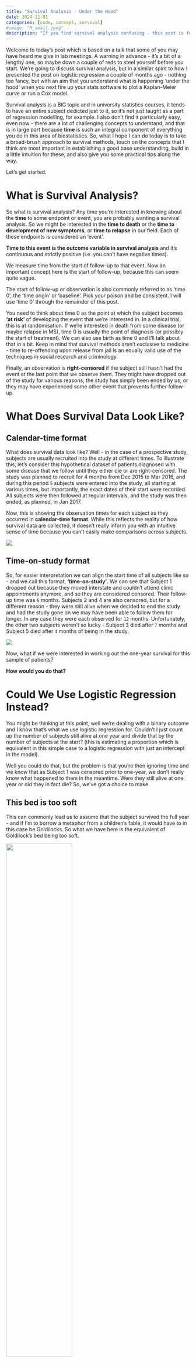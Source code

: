 ```yaml
---
title: "Survival Analysis - Under the Hood"
date: 2024-11-01
categories: [code, concept, survival]
#image: "R_small.jpeg"
description: "If you find survival analysis confusing - this post is for you."
---
```


Welcome to today's post which is based on a talk that some of you may have heard me give in lab meetings. A warning in advance - it's a bit of a lengthy one, so maybe down a couple of reds to steel yourself before you start. We're going to discuss survival analysis, but in a similar spirit to how I presented the post on logistic regression a couple of months ago - nothing too fancy, but with an aim that you understand what is happening 'under the hood' when you next fire up your stats software to plot a Kaplan-Meier curve or run a Cox model.

Survival analysis is a BIG topic and in university statistics courses, it tends to have an entire subject dedicted just to it, so it's not just taught as a part of regression modelling, for example. I also don't find it particularly easy, even now - there are a lot of challenging concepts to understand, and that is in large part because **time** is such an integral component of everything you do in this area of biostatistics. So, what I hope I can do today is to take a broad-brush approach to survival methods, touch on the concepts that I think are most important in establishing a good base understanding, build in a little intuition for these, and also give you some practical tips along the way.

Let's get started.

# What is Survival Analysis?

So what is survival analysis? Any time you're interested in knowing about the **time** to some endpoint or event, you are probably wanting a survival analysis. So we might be interested in the **time to death** or the **time to development of new symptoms**, or **time to relapse** in our field. Each of these endpoints is considered an 'event'.

::: callout-important
**Time to this event is the outcome variable in survival analysis** and it's continuous and strictly positive (i.e. you can't have negative times).
:::

We measure time from the start of follow-up to that event. Now an important concept here is the start of follow-up, because this can seem quite vague.

::: callout-note
The start of follow-up or observation is also commonly referred to as 'time 0', the 'time origin' or 'baseline'. Pick your poison and be consistent. I will use 'time 0' through the remainder of this post.
:::

You need to think about time 0 as the point at which the subject becomes **'at risk'** of developing the event that we're interested in. In a clinical trial, this is at randomisation. If we're interested in death from some disease (or maybe relapse in MS), time 0 is usually the point of diagnosis (or possibly the start of treatment). We can also use birth as time 0 and I'll talk about that in a bit. Keep in mind that survival methods aren't exclusive to medicine - time to re-offending upon release from jail is an equally valid use of the techniques in social research and criminology.

Finally, an observation is **right-censored** if the subject still hasn't had the event at the last point that we observe them. They might have dropped out of the study for various reasons, the study has simply been ended by us, or they may have experienced some other event that prevents further follow-up.

# What Does Survival Data Look Like?

## Calendar-time format

What does survival data look like? Well - in the case of a prospective study, subjects are usually recruited into the study at different times. To illustrate this, let's consider this hypothetical dataset of patients diagnosed with some disease that we follow until they either die or are right-censored. The study was planned to recruit for 4 months from Dec 2015 to Mar 2016, and during this period `5` subjects were entered into the study, all starting at various times, but importantly, the exact dates of their start were recorded. All subjects were then followed at regular intervals, and the study was then ended, as planned, in Jan 2017.

Now, this is showing the observation times for each subject as they occurred in **calendar-time format**. While this reflects the reality of how survival data are collected, it doesn't really inform you with an intuitive sense of time because you can't easily make comparisons across subjects.

![](images/survival_calendar.png){fig-align="center"}

## Time-on-study format

So, for easier interpretation we can align the start time of all subjects like so - and we call this format, **'time-on-study'**. We can see that Subject 1 dropped out because they moved interstate and couldn't attend clinic appointments anymore, and so they are considered censored. Their follow-up time was `6` months. Subjects 2 and 4 are also censored, but for a different reason - they were still alive when we decided to end the study and had the study gone on we may have been able to follow them for longer. In any case they were each observed for `12` months. Unfortunately, the other two subjects weren't so lucky - Subject 3 died after `7` months and Subject 5 died after `4` months of being in the study.

![](images/survival_study.png){fig-align="center"}

Now, what if we were interested in working out the one-year survival for this sample of patients?

**How would you do that?**

# Could We Use Logistic Regression Instead?

You might be thinking at this point, well we're dealing with a binary outcome and I know that's what we use logistic regression for. Couldn't I just count up the number of subjects still alive at one year and divide that by the number of subjects at the start? (this is estimating a proportion which is equivalent in this simple case to a logistic regression with just an intercept in the model).

Well you could do that, but the problem is that you're then ignoring time and we know that as Subject 1 was censored prior to one-year, we don't really know what happened to them in the meantime. Were they still alive at one year or did they in fact die? So, we've got a choice to make.

## This bed is too soft

This can commonly lead us to assume that the subject survived the full year - and if I'm to borrow a metaphor from a children's fable, it would have to in this case be Goldilocks. So what we have here is the equivalent of Goldilock's bed being too soft.

![](images/goldi_soft.png){fig-align="center" width="60%"}

Under this assumption we would include Subject 1 in the proportion numerator and calculate the one-year survival as `3/5` or `60%` (we could also get that from a logistic regression model).

$$
\text{Survival (one-year)} = \frac{\text{3}}{\text{5}} = 60\%
$$

But there's something not quite right about that.

Unfortunately, Goldilocks doesn't sleep well.

## This bed is too hard

Well then, let's be conservative you might say, and assume Subject 1 has in fact died. In this case we would exclude them from the proportion numerator and calculate the one-year survival as `2/5` or `40%`. Can I suggest this is now the equivalent of Goldilock's bed being too hard, because we know Subject 1 was followed for a full 6 months - that must count for something surely?

![](images/goldi_hard.png){fig-align="center" width="60%"}

$$
\text{Survival (one-year)} = \frac{\text{2}}{\text{5}} = 40\%
$$

Poor Goldilocks still doesn't sleep well.

## Ahhh, just right

When you use survival methods, it in fact turns out that the probability of surviving in the entire year, taking into account censoring is `(4/5)x(2/3) = 53%`, somewhere in between `40` and `60%` - ahhh, Goldilocks has finally found the right bed.

![](images/goldi_ahh.png){fig-align="center" width="60%"}

$$
\text{Survival (one-year)} = \frac{\text{4}}{\text{5}} \times \frac{\text{2}}{\text{3}} = 53\%
$$ I will show you how to get to that number shortly.

## The take-home message

If everybody is observed for at least the same length of time of interest (e.g. 1 year), logistic regression could be used...

... but not if the duration of observation is less for some people.

# Probability In Survival Analysis Can Mean Different Things

Probabilities can be a little tricky in survival analysis because they are very context-dependent. We can talk about the **event probability density**. This effectively gives the probability distribution of survival times, which remember is the outcome in survival analysis. We can also talk about the **hazard**, which is the **instantaneous probability** or **risk** of experiencing the event. And then we can also talk about the **probability of survival**, which tells us how many people haven't experienced the event by same point in time.

::: callout-note
Think of a density function as the continuous analog to a frequency distribution for a discrete variable. An example of the latter might be the number after the roll of a dice, and we can represent the distribution of resulting 1's, 2's, 3's, 4's, 5's and 6's with a frequency histogram. Given that survival times are continuous in nature (i.e. they can take on *any* positive value - not just discrete values) we represent the distribution of survival times with a density function instead.
:::

## Questions - so many questions...

So, let me get you thinking about this by way of a thought exercise.

If I were to ask you about human mortality; then as a function of age, how would you draw or describe:

1.  The probability of death?

2.  The hazard of death?

3.  Survival?

Following from that:

1.  Is the probability of death greater at 80 or 100?

2.  Is the hazard of death greater at 80 or 100?

And finally:

**What's the difference!?**

## Some answers...hopefully

Ok, this is a little bit of a trick question, because it really hangs on semantics.

### Marginal probabilities of event

When we talk about the probability of death we are referring to a probability density for death (as a function of age). This is where the area under the density curve (and while this involves a bit of calculus, you don't need to concern yourself with the details) adds up to `1` - that is everyone is certain to die eventually. In other words the sums of all possible probabilities of dying across all ages equals `1` - and that's what essentially defines a probability density function. So if you look at the following plot you will appreciate that the overall probability of death gradually increases until about `80` years than actually declines after that. So, in fact the most likely age to die at is about `80`, not `100`, and that's simply because fewer people are alive at `100` in the first place. This is what is known as a **'marginal'** probability of death.

![](images/prob_density){fig-align="center" width="40%"}

### Conditional probabilities of event

Now, the marginal probability of death is a different concept to the **hazard** of death. The hazard represents an instantaneous or **conditional** risk of the event happening. Looking at the commensurate hazard function, you will see that it increases exponentially. What this is saying is that the probability or risk that you die in the next year, increases the longer you remain alive. So, the risk of dying in the next year, **given** that you survived until `100` years is far, far, greater than than case for an `80` year old. These are conditional probabilities. In other words, the risk in the next instant of experiencing the event given you haven't yet experienced it.

![](images/prob_hazard){fig-align="center" width="40%"}

### Survival

And then finally the survival. This isn't difficult. We all die (don't thank me for cheering you up) - so the survival function eventually reaches `0`.

![](images/prob_survival){fig-align="center" width="40%"}

# Hazard Rates Are Fundamental To Survival Analysis

## Definition

Ok, so having some understanding of the hazard rate is really important in survival analysis. At a basic level, the hazard rate is like an incident rate - the number of new events that occur in a period of time divided by the number of people at risk of that event at the beginning of that period. But it gets a little more complicated because the hazard rate is actually the limiting case of that - the **instantaneous** event rate. In other words the probability that, given that a subject has survived up to some time `t`, that he or she has the event in the next infinitesimally small time interval, divided by the length of that interval - and we need to use calculus to be able to compute that. The hazard rate ranges from `0` (no risk of the event) to infinity (certain to experience the event) and over time, it can be constant, increase, decrease, or take some other non-monotonic pattern, which I'll show you in a moment.

The non-complicated, non-calculus formula for the hazard rate is shown below: Basically the hazard rate can be thought of as the number of events between time $t$ and $\delta t$, divided by the number of people at risk of the event at time $t$ - that gives a conditional probability of the event - and then we divide that by the length of the interval.

$$
h(t) = \lim_{\delta \text{t} \to 0} \frac{\left( \cfrac{ \text{number of events between time t and } (\text{t} + \delta \text{t})}{\text{number of people at risk at time t }} \right) } {\delta \text{t}}
$$

$$
= \lim_{\delta \text{t} \to 0} \frac{\text{conditional probability of event between time t and } (\text{t} + \delta \text{t})} {\delta \text{t}}
$$

## The hazard rate is related to the incident rate

Let me use a silly example to illustrate this idea of how the hazard rate is related to your run-of-the-mill incident rate. Let's think about the hazard of getting married at 20 years of age - perilous I might suggest. But jokes aside, how would you work this out? Well we could start by thinking in terms of the incident rate - in a nutshell, count up the number of people married between the ages of `20` and 21 and divide that by the number NOT already married at age `20`.

So, let's say we have `1000` people in a population of interest who still aren't married at age `20` and we follow them forward and see that `100` get married in the next year. The incident rate is then `100`/`1000` per year or `0.1` marriages per year.

![](images/hazard_20_yrs.1.png){fig-align="center"}

We could have actually considered a shorter time interval to work out the incident rate - let's now say `6` months instead of one year. Assuming marriages are evenly distributed then the incident rate is now `50`/`1000` per `6` months or `0.05` marriages per 1/2 year.

![](images/hazard_20_yrs.2.png){fig-align="center"}

And we could even consider the incident rate in the forthcoming day, which would be `0.274`/`1000` per day or `0.000274` marriages per day.

![](images/hazard_20_yrs.3.png){fig-align="center"}

So the incident rate differs in these three cases **only** because we are using different units of time. If we normalised the time period to one year in the second and third scenarios, then we would expect the same number of marriages over the year.

The point of all of this is really to show you that the hazard rate is a **limiting case of the incident rate**. As the time interval approaches zero, we essentially have an instantaneous estimate of the risk of the event at any point in time and this is what the hazard rate represents. It's not hard when you think about it.

## Some common hazard function shapes

Let's have a look at some of the more common hazard function shapes that we might encounter. The shape of the hazard function is determined by the underlying disease, physiological or physical process - so some of these are more realistic in biological systems and some more realistic in mechanical systems.

### Constant (exponential)

The first example is of a constant hazard - so the **risk of failure at any point in time is the same**. This could apply to a light bulb and it could also apply to a healthy individual in a study. When the hazard function is constant we say the survival model is **exponential** and memoryless, in that the age of the subject has no bearing on the instantaneous risk of failure. Now, this is not the most realistic distribution for biological systems, because - taking a well-known quote from a textbook - "If human lifetimes were exponential there wouldn't be old or young people, just lucky or unlucky ones".

![](images/hazard_rate_constant.png){fig-align="center" width="80%"}

### Increasing (Weibull)

This is a monotone increasing hazard function. This is one of the more realistic shapes that we expect in the real world - basically as things age, they wear out and are more likely to fail. In industry, cars and batteries are good examples of this. Most biological systems also follow this profile - as humans it's why our life insurance premiums go up as we age. At `60` you've done well to have lived this long, but your short term prospects aren't as optimistic as they were at `20`, and the actuaries build this in to their company's insurance premiums.

An example in a medical study might be the hazard of metastatic cancer patients, where the event of interest is death. As survival time increases for such a patient, and as the prognosis accordingly worsens, the patient’s potential for dying of the disease also increases.

![](images/hazard_rate_increasing.png){fig-align="center" width="80%"}

### Decreasing (Weibull)

But not everything wears out over time. This is an example of a monotone decreasing hazard. Many electronic systems actually become more robust over time - believe it or not. In other words, the instantaneous risk of failure tends to be higher earlier on and then subsides with time. So manufacturers can utilise that to their advantage by running the system for a period before shipping and if it passes, it's likely to be ok for the customer.

In medicine we might see this in patients recovering from major surgery, because the potential for dying after surgery usually decreases as the time after surgery increases.

![](images/hazard_rate_decreasing.png){fig-align="center" width="80%"}

### Increasing/Decreasing (lognormal)

Now we’re getting even more complex with a hazard function that can both increase and decrease. These kinds of shapes become increasingly difficult to generalise, but a specific example might be the hazard for tuberculosis patients since their potential for dying from the disease initially increases and then subsides.

![](images/hazard_rate_increase_decrease.png){fig-align="center" width="80%"}

### Bathtub

And then finally the 'bathtub' shaped hazard function, which I introduced to you before when talking about the risks of humans dying with age. In a general sense, this hazard function reflects the fact that some of the riskiest days of your life are those following birth, and then things start to settle down through and until mid-life.

But gradually, as you age, parts of your body start to wear out and your short-term risk begins to increase again - and if you manage to get to 80 for example, then your short-term risk of dying might be as high as it was during your first months of life.

![](images/hazard_rate_bathtub.png){fig-align="center" width="80%"}

# Time Scales

I just want to briefly touch on the idea of time scales. As I mentioned earlier the time origin is deﬁned as the time point at which individuals are first placed 'at risk' for the event occurring. But the choice of time origin should really be determined by clinical reasons and there are actually two time primary scales you can consider. By far the most common choice is to simply use time-on-study - so set time = `0` for example, from the point that a subject was diagnosed with a disease; had a surgical procedure; or was randomised into a clinical trial. And this makes sense because the outcome of interest can really only occur as the disease diagnosis or surgical procedure effectively places the subject 'at risk' of the outcome.

But in some cases, the distinction is less obvious and using age as the time scale can be more appropriate and actually make more sense. This is usually when you have outcomes of interest that are related more to ageing - e.g. the development of breast cancer, stroke, etc - because subjects may actually be at risk from a time earlier than when they became enrolled into the study. What we are basically suggesting here is that **subjects become 'at risk' of the disease from birth**.

So, when you are thinking about the design and analysis of your next time-to-event study, ask yourself when do subjects first become 'at risk' of this event? and on what scale is that underlying risk most likely to change?

## Time-on-study

I want to illustrate these ideas about time scales with a figure and a very simplified example. Let's assume this is some hazard function for death related to some fictitious disease. The risk of death related to this disease initially increases and then decreases over time. ![](images/hazard_time_on_study_scale_overall.png){fig-align="center" width="80%"}

When we look at the hazard, it's a fairly safe bet that we would use time-on-study in this case, **because the hazard is going to primarily be a function of time since diagnosis more than a function of age**. And that's because **the subject becomes at risk of the outcome from the point of diagnosis**. So in this case we can expect subjects of any age to have a similar hazard. If we were to estimate a Cox model for example, the hazards are fairly consistent in shape across subjects, regardless of age (note that the intercepts might actually be different for different ages - gives rise to proportional hazards - but the shapes are consistent). In other words, an apples-to-apples comparison of the hazard function at any point in observation time.

![](images/hazard_time_on_study_scale_individual.png){fig-align="center" width="80%"}

## Age

But now let's assume that the same hazard is instead a function of age instead of time-on-study - for the sake of the exercise let's say the outcome is now a type of cancer and **you become 'at risk' of this cancer from birth**. So the risk of the outcome this time relates more to just getting older than it does to any other precursor event.

![](images/hazard_age_scale_overall.png){fig-align="center" width="80%"}

In this case, if we were to use time-on-study as the time scale, we end up trying to compare hazard functions among age groups that are not consistent in shape on that time scale. So, the hazard for a `20` year old entering the study might be different to the hazard for a `60` year old entering the study. Now we are attempting an apples-to-oranges comparison of the hazard function at any point in observation time and that is less than ideal - instead, we're better off using age as the time scale on which to base our computations.

![](images/hazard_age_scale_individual.png){fig-align="center" width="80%"}

::: callout-important
When using age as the time scale for the analysis, age is automatically corrected for in the analysis and does not require specific covariate adjustment.
:::

# It's A Choose-Your-Own Survival Analysis Adventure

Alright, let's actually talk about some of the methods themselves. I think when people first look at survival analysis, they can find it confronting with the array of analysis approaches on offer. But the thing here to realise is that each of these is a tool for a particular job, and once you know that you can start to focus in on what method (or methods) best answer your research questions.

So, the three main forms of survival analysis are **non-parametric**, and that typically involves creating Kaplan-Meier curves; **semi-parametric**, and that pretty much revolves around the Cox model; and **fully parametric**, and here you have an assortment of statistical distributions for the survival times that you can choose from.

## Non-parametric (Kaplan-Meier estimator)

So, in statistics, what does non-parametric actually mean? Basically, we do not rely on any assumptions that the data are drawn from a given parametric family of probability distributions. So we're less interested or able to make inferences about the population and we're really only talking about the data that we actually have - the sample at hand.

Now, in survival analysis, the Kaplan-Meier estimator is one such non-parametric approach to calculating the survival function. **We don't make any assumptions about the distribution of survival times in the population from which the sample was drawn.** So, it's just the empirical probability of surviving past certain times in the sample - and to that end it's main purpose is descriptive.

The Kaplan-Meier approach is NOT a modelling method, and it's really about visualising survival - and we can do this overall or commonly by splitting based on one important grouping variable, whether that be treatment or some other exposure variable (e.g. sex). Usually this a starting point in your survival analyses, and you'll go on and do some modelling, but sometimes a simple Kaplan-Meier curve is enough to do what you want.

Let's revisit that first example I showed you with the `5` patients, because it's a worthwhile exercise in understanding how the Kaplan-Meier estimator works out a probability of survival taking into account, censoring. It's a simple exercise with these data but with more complex datasets you obviously wouldn't do this manually.

So, we have our `5` patients and we want to plot the proportion surviving at every step over the study duration.

Remember that if we'd used logistic regression, then depending on how we defined our censored subject we could have ended up with a one-year survival of either `40` or `60%`, and in fact the correct one-year survival estimate is `53%`. How do we get that?

![](images/km_estimator.1.png){fig-align="center"}

So, we start at time `0` with `100%` survival and with all subjects at risk of the event.

We know that survival remains at `100%` until at least month `4` because everyone remains alive during that time.

But then Subject `5` dies at `4` months. So, this is the event we're interested in and the survival probability is **re-estimated** each time there is an event. How do we do that? Well, we multiply the **cumulative survival proportion** before the event by the **conditional survival proportion** just after the event - conditional because a subject must have survived at least until the event, to remain in the study after it.

And if we do that, this time around it's a fairly straightforward multiplication of `1` x `4`/`5`, which gives `80%`. Note that censoring has not even entered into this calculation yet.

So the proportion surviving immediately after `4` months is `80%` and the number of people at risk of dying at this point is `4`.

![](images/km_estimator.2.png){fig-align="center"}

Now as we go along in the time line we see that Subject `1` is censored at `6` months and we indicate that with a mark at that time point. Note that the **survival estimate doesn't change** after `6` months, but the number of people at risk of dying now reduces by `1` to `3`.

![](images/km_estimator.3.png){fig-align="center"}

Now Subject `3` dies at `7` months. To re-estimate the survival this time we need to take just a little bit of extra care. The cumulative survival proportion immediately before `7` months is still `80%` but when we work out the conditional survival immediately after `7` months, the censoring of Subject `1` means that we now only have `2` people remaining alive (that we are certain about) out of the `3` potentially at risk, just prior to the death.

We then multiply those two survival proportions to give us the overall survival after `7` months. And that is `4` people out of `5` (`80%`) alive immediately prior to and `2` people out of `3` (`67%`) alive immediately after. The overall estimate of survival at `7` months is then `4`/`5` times `2`/`3` which gives us the `53%` we stated earlier.

Clearly this is a very simple case and you can appreciate how complicated this can get in larger datasets, but standard functions will take care of the calculations for you in whatever statistical package you're using.

![](images/km_estimator.4.png){fig-align="center"}

## Semi-parametric (Cox model)

If you want to estimate survival as a function of more than just one grouping variable, then you really need to look further afield than the Kaplan-Meier estimator and this is usually where people will turn to a Cox model.

The Cox model is considered semi-parametric because there is both a non-parametric component and a fully parametric component. The **baseline hazard function is non-parametric** and is estimated directly from the sample data without any assumptions about the distribution of survival times. Because of this the hazard function in a Cox model can take on any shape you can imagine. This is both an advantage and a disadvantage - an advantage because the shape can be highly flexible, but a disadvantage because we don't actually get any information returned in terms of parameter estimates that tell us anything about what that shape looks like.

The **parametric part of the Cox model is to do with the effects of the predictors on the hazard function** - and these are assumed to be linearly related to the log of the hazard. The coefficient estimates we get out of a Cox model are exponentiated to give a hazard ratio which is just the ratio of two hazard rates.

Because we don't get any parameter estimates for the baseline hazard function, we aren't in a position to easily predict the absolute risk of an event, and so the strength of the Cox model is really in providing information about relative rather than absolute risks of the event occurring.

And finally because the hazard is empirical, you really shouldn't try to predict from a Cox model beyond the range of observable data that you have.

Ok, before we leave the Cox model, let's talk about The Elephant in the room - proportional hazards. This is probably the most important assumption that you need to keep in mind and one that you should really test for each time you run a Cox model.

The proportional hazards assumption basically requires that the hazard ratio is constant over time, or equivalently, that the hazard for one individual is proportional to the hazard for any other individual, and where the proportionality constant doesn't depend on time.

So if we look at the figure below - I have plotted hypothetical hazard functions for males (in blue) and females (in red) for the risk of some event. You'll note that the shapes are essentially the same but are scaled versions of one another. When proportional hazards hold, then we can take a ratio of the two hazard rates at any time point and that ratio should remain constant. And I've illustrated that here at two time points - $t1$ and $t2$. The difference in the hazards obviously varies but the ratio of the hazards at those two time points is the same. At time `1` a hazard rate of `3` for males and `2` for females gives a hazard ratio of `1.5` and similarly, at time `2`, a hazard rate of `0.75` for males and `0.5` for females, again gives a hazard ratio of `1.5`.

In reality, hazard rates are probably not going to be exactly proportional the entire time, but the aim is to make sure any departures from proportionality are minimal - otherwise this means the hazard ratio itself varies with time and this adds further complexity to your model.

![](images/prop_hazards.png){fig-align="center"}

## Parametric (exponential, Weibull, log-normal, etc)

Fully parametric survival models are essentially the same in concept and interpretation to the Cox model, barring a few structural differences. The main difference to the Cox model is that **the baseline hazard function is fully specified** in these models. In other words, the hazard function is assumed to follow a particular statistical distribution, and we looked at some of these before - monotone increasing, decreasing, lognormal, etc. And this then becomes a modelling choice that you have to make. You can never be certain that you've chosen the correct distribution but there are tools that you can use to guide your choice - theory should always be at the top of the list, but you can also do things like generate empirical hazards to see what their shape might look like, compare model fits via some fitting criteria like the AIC, and so on. If you get the distribution about right, these models are **more powerful** than their Cox counterparts.

Like Cox models, you get adjusted estimates of risk/survival. Unlike Cox models, you can estimate absolute risk of the event of interest, because you get a model parameter or parameters returned for that. Additionally, you're in a better position with these models to predict beyond the maximum follow-up time, because there is a specified distribution of survival times that is expected to follow that of the population. But that comes with the usual caveat of always be careful about extrapolating beyond the range of your data.

# Extensions

And to end, some rabbit-holes that you can go down in your survival analysis endeavours:

-   Time-dependent covariates:
    -   The value of the covariate (e.g. treatment, weight, etc) changes over time, but it's effect remains constant (i.e. the HR doesn't change).
-   Time-dependent coefficients:
    -   The value of the covariate doesn’t change over time, but it's effect does (i.e. the HR varies over time).
-   Flexible parametric models:
    -   Include splines on the log baseline hazard to allow even more flexibility in hazard function shapes (**I am becoming a huge advocate of these**).
-   Competing risks:
    -   Explicitly account for other events that 'compete' with our primary event of interest.
-   Recurrent events/frailties (clustering)
    -   More than one event per person/groups of people with shared characteristics.

# Summary

Remember how I said Survival Analysis was a BIG subject!

If you ever struggled with the fundamentals, I hope today's post has helped to clarify some of these ideas. There is a really good book on the topic that I can recommend if you want to do some more reading. It is comprehensive enough, yet I think gets the message across without the use of complicated theory and formulae.

![](images/surv_text.jpeg){fig-align="center" width="30%"}

Until next time - may your models actually reflect reality.

(Most figures in today's post created with [BioRender.com](https://www.biorender.com/)).
